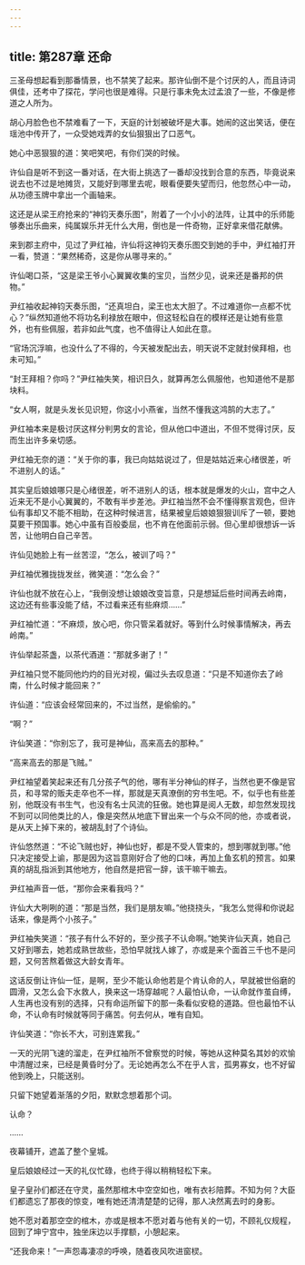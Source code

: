 ```yaml
---
---
---
```

title: 第287章 还命
---





三圣母想起看到那番情景，也不禁笑了起来。那许仙倒不是个讨厌的人，而且诗词俱佳，还考中了探花，学问也很是难得。只是行事未免太过孟浪了一些，不像是修道之人所为。

胡心月脸色也不禁难看了一下，天庭的计划被破坏是大事。她闹的这出笑话，便在瑶池中传开了，一众受她戏弄的女仙狠狠出了口恶气。

她心中恶狠狠的道：笑吧笑吧，有你们哭的时候。

许仙自是听不到这一番对话，在大街上挑选了一番却没找到合意的东西，毕竟说来说去也不过是地摊货，又能好到哪里去呢，眼看便要失望而归，他忽然心中一动，从功德玉牌中拿出一个画轴来。

这还是从梁王府抢来的“神钧天奏乐图”，附着了一个小小的法阵，让其中的乐师能够奏出乐曲来，纯属娱乐并无什么大用，倒也是一件奇物，正好拿来借花献佛。

来到郡主府中，见过了尹红袖，许仙将这神钧天奏乐图交到她的手中，尹红袖打开一看，赞道：“果然稀奇，这是你从哪寻来的。”

许仙喝口茶，“这是梁王爷小心翼翼收集的宝贝，当然少见，说来还是番邦的供物。”

尹红袖收起神钧天奏乐图，“还真坦白，梁王也太大胆了。不过难道你一点都不忧心？”纵然知道他不将功名利禄放在眼中，但这轻松自在的模样还是让她有些意外，也有些佩服，若非如此气度，也不值得让人如此在意。

“官场沉浮嘛，也没什么了不得的，今天被发配出去，明天说不定就封侯拜相，也未可知。”

“封王拜相？你吗？”尹红袖失笑，相识日久，就算再怎么佩服他，也知道他不是那块料。

“女人啊，就是头发长见识短，你这小小燕雀，当然不懂我这鸿鹄的大志了。”

尹红袖本来是极讨厌这样分判男女的言论，但从他口中道出，不但不觉得讨厌，反而生出许多亲切感。

尹红袖无奈的道：“关于你的事，我已向姑姑说过了，但是姑姑近来心绪很差，听不进别人的话。”

其实皇后娘娘哪只是心绪很差，听不进别人的话，根本就是爆发的火山，宫中之人近来无不是小心翼翼的，不敢有半步差池。尹红袖当然不会不懂得察言观色，但许仙有事却又不能不相助，在这种时候进言，结果被皇后娘娘狠狠训斥了一顿，要她莫要干预国事。她心中虽有百般委屈，也不肯在他面前示弱。但心里却很想诉一诉苦，让他明白自己辛苦。

许仙见她脸上有一丝苦涩，“怎么，被训了吗？”

尹红袖优雅拢拢发丝，微笑道：“怎么会？”

许仙也就不放在心上，“我倒没想让娘娘改变旨意，只是想延后些时间再去岭南，这边还有些事没能了结，不过看来还有些麻烦……”

尹红袖忙道：“不麻烦，放心吧，你只管呆着就好。等到什么时候事情解决，再去岭南。”

许仙举起茶盏，以茶代酒道：“那就多谢了！”

尹红袖只觉不能同他灼灼的目光对视，偏过头去叹息道：“只是不知道你去了岭南，什么时候才能回来？”

许仙道：“应该会经常回来的，不过当然，是偷偷的。”

“啊？”

许仙笑道：“你别忘了，我可是神仙，高来高去的那种。”

“高来高去的那是飞贼。”

尹红袖望着笑起来还有几分孩子气的他，哪有半分神仙的样子，当然也更不像是官员，和寻常的贩夫走卒也不一样，那就是天真潦倒的穷书生吧。不，似乎也有些差别，他既没有书生气，也没有名士风流的狂傲。她也算是阅人无数，却忽然发现找不到可以同他类比的人，像是突然从地底下冒出来一个与众不同的他，亦或者说，是从天上掉下来的，被胡乱封了个诗仙。

许仙悠然道：“不论飞贼也好，神仙也好，都是不受人管束的，想到哪就到哪。”他只决定接受上谕，那是因为这旨意刚好合了他的口味，再加上鱼玄机的预言。如果真的胡乱指派到其他地方，他自然是把官一辞，该干嘛干嘛去。

尹红袖声音一低，“那你会来看我吗？”

许仙大大咧咧的道：“那是当然，我们是朋友嘛。”他挠挠头，“我怎么觉得和你说起话来，像是两个小孩子。”

尹红袖失笑道：“孩子有什么不好的，至少孩子不认命啊。”她笑许仙天真，她自己又好到哪去，她若成熟世故些，恐怕早就找人嫁了，亦或是来个面首三千也不是问题，又何苦熬着做这大龄女青年。

这话反倒让许仙一怔，是啊，至少不能认命他若是个肯认命的人，早就被世俗磨的圆滑，又怎么会下水救人，换来这一场穿越呢？人最怕认命，一认命就作茧自缚，人生再也没有别的选择，只有命运所留下的那一条看似安稳的道路。但也最怕不认命，不认命有时候就等同于痛苦。何去何从，唯有自知。

许仙笑道：“你长不大，可别连累我。”

一天的光阴飞速的溜走，在尹红袖所不曾察觉的时候，等她从这种莫名其妙的欢愉中清醒过来，已经是黄昏时分了。无论她再怎么不在乎人言，孤男寡女，也不好留他到晚上，只能送别。

只留下她望着渐落的夕阳，默默念想着那个词。

认命？

……

夜幕铺开，遮盖了整个皇城。

皇后娘娘经过一天的礼仪忙碌，也终于得以稍稍轻松下来。

皇子皇孙们都还在守灵，虽然那棺木中空空如也，唯有衣衫陪葬。不知为何？大臣们都遗忘了那夜的惊变，唯有她还清清楚楚的记得，那人决然离去时的身影。

她不愿对着那空空的棺木，亦或是根本不愿对着与他有关的一切，不顾礼仪规程，回到了坤宁宫中，独坐床边以手撑额，小憩起来。

“还我命来！”一声怨毒凄凉的呼唤，随着夜风吹进窗棂。